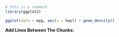 ```r
# this is a comment
library(ggplot2)

ggplot(data = mpg, aes(x = hwy)) + geom_density()
```

**Add Lines Between The Chunks:**

```r

```
